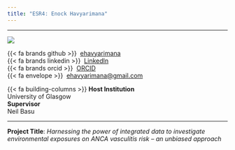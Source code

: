 ```yaml
---
title: "ESR4: Enock Havyarimana"
---
```


---

:::{layout="[30, 60, 50]" .profile-text}

![](https://github.com/helical-itn/helical-itn.github.io/blob/main/site/assets/esr_pictures/enock_square.jpg?raw=true){.img-profile}

{{< fa brands github >}} \ [ehavyarimana](https://github.com/ehavyarimana)<br>
{{< fa brands linkedin >}}\  [LinkedIn](https://www.linkedin.com/in/enock-havyarimana-543ba471/)<br>
{{< fa brands orcid >}} \ [ORCID](https://orcid.org/0000-0001-6185-8607)<br>
{{< fa envelope >}} \ [ehavyarimana@gmail.com](mailto:ehavyarimana@gmail.com)<br>

{{< fa building-columns >}} **Host Institution** <br> University of Glasgow <br>
**Supervisor** <br> Neil Basu 

::: 

---

**Project Title**: *Harnessing the power of integrated data to investigate environmental exposures on ANCA vasculitis risk – an unbiased approach*
